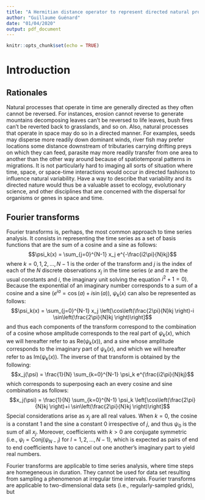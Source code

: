 ```yaml
---
title: "A Hermitian distance operator to represent directed natural processes"
author: "Guillaume Guénard"
date: "01/04/2020"
output: pdf_document
---
```


```r
knitr::opts_chunk$set(echo = TRUE)
```

# Introduction

## Rationales

Natural processes that operate in time are generally directed as they often
cannot be reversed. For instances, erosion cannot reverse to generate mountains
decomposing leaves can't be reversed to life leaves, bush fires can't be reverted
back to grasslands, and so on. Also, natural processes that operate in space
may do so in a directed manner. For examples, seeds may disperse more readily
down dominant winds, river fish may prefer locations some distance downstream of
tributaries carrying drifting preys on which they can feed, parasite may more
readily transfer from one area to another than the other way around because of
spatiotemporal patterns in migrations. It is not particularly hard to imaging
all sorts of situation where time, space, or space-time interactions would occur
in directed fashions to influence natural variability. Have a way to describe
that variability and its directed nature would thus be a valuable asset to
ecology, evolutionary science, and other disciplines that are concerned with the
dispersal for organisms or genes in space and time.

## Fourier transforms

Fourier transforms is, perhaps, the most common approach to time series
analysis. It consists in representing the time series as a set of basis
functions that are the sum of a cosine and a sine as follows:
$$\psi_k(x) = \sum_{j=0}^{N-1} x_j e^{-\frac{i2\pi}{N}kj}$$
where $k=0,1,2,...,N-1$ is the order of the transform and $j$ is the index of
each of the $N$ discrete observations $x_j$ in the time series ($e$ and $\pi$
are the usual constants and $i$, the imaginary unit solving the equation
$i^2 + 1 = 0$). Because the exponential of an imaginary number corresponds to a
sum of a cosine and a sine ($e^{ia} = \cos(a) + i \sin(a)$), $\psi_k(x)$ can
also be represented as follows:
$$\psi_k(x) = \sum_{j=0}^{N-1} x_j \left[\cos\left(\frac{2\pi}{N}kj \right)-i \sin\left(\frac{2\pi}{N}kj \right)\right]$$
and thus each components of the transform correspond to the combination of a
cosine whose amplitude corresponds to the real part of $\psi_k(x)$, which we
will hereafter refer to as $\mathrm{Re}(\psi_k(x))$, and a sine whose amplitude
corresponds to the imaginary part of $\psi_k(x)$, and which we will hereafter
refer to as $\mathrm{Im}(\psi_k(x))$. The inverse of that transform is obtained
by the following:
$$x_j(\psi) = \frac{1}{N} \sum_{k=0}^{N-1} \psi_k e^{\frac{i2\pi}{N}kj}$$
which corresponds to superposing each an every cosine and sine combinations as
follows:
$$x_j(\psi) = \frac{1}{N} \sum_{k=0}^{N-1} \psi_k \left[\cos\left(\frac{2\pi}{N}kj \right)+i \sin\left(\frac{2\pi}{N}kj \right)\right]$$
Special considerations arise as $x_j$ are all real values. When $k=0$, the
cosine is a constant $1$ and the sine a constant $0$ irrespective of $j$, and
thus $\psi_0$ is the sum of all $x_j$. Moreover, coefficients with $k>0$ are
conjugate symmetric (i.e.,
$\psi_l=\mathrm{Conj}(\psi_{N-l})$ for $l=1,2,...,N-1$), which is expected as
pairs of end to end coefficients have to cancel out one another's imaginary part
to yield real numbers.

Fourier transforms are applicable to time series analysis, where time steps are
homegeneous in duration. They cannot be used for data set resulting from
sampling a phenomenon at irregular time intervals. Fourier transforms are
applicable to two-dimensional data sets (i.e., regularly-sampled grids), but


